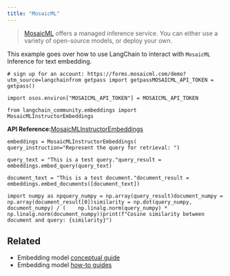 ```yaml
---
title: "MosaicML"
---
```


> [MosaicML](https://docs.mosaicml.com/en/latest/inference.html) offers a managed inference service. You can either use a variety of open-source models, or deploy your own.

This example goes over how to use LangChain to interact with `MosaicML` Inference for text embedding.

```
# sign up for an account: https://forms.mosaicml.com/demo?utm_source=langchainfrom getpass import getpassMOSAICML_API_TOKEN = getpass()
```

```
import osos.environ["MOSAICML_API_TOKEN"] = MOSAICML_API_TOKEN
```

```
from langchain_community.embeddings import MosaicMLInstructorEmbeddings
```

**API Reference:**[MosaicMLInstructorEmbeddings](https://python.langchain.com/api_reference/community/embeddings/langchain_community.embeddings.mosaicml.MosaicMLInstructorEmbeddings.html)

```
embeddings = MosaicMLInstructorEmbeddings(    query_instruction="Represent the query for retrieval: ")
```

```
query_text = "This is a test query."query_result = embeddings.embed_query(query_text)
```

```
document_text = "This is a test document."document_result = embeddings.embed_documents([document_text])
```

```
import numpy as npquery_numpy = np.array(query_result)document_numpy = np.array(document_result[0])similarity = np.dot(query_numpy, document_numpy) / (    np.linalg.norm(query_numpy) * np.linalg.norm(document_numpy))print(f"Cosine similarity between document and query: {similarity}")
```

## Related

* Embedding model [conceptual guide](/oss/concepts/embedding_models)
* Embedding model [how-to guides](/oss/how_to/#embedding-models)
